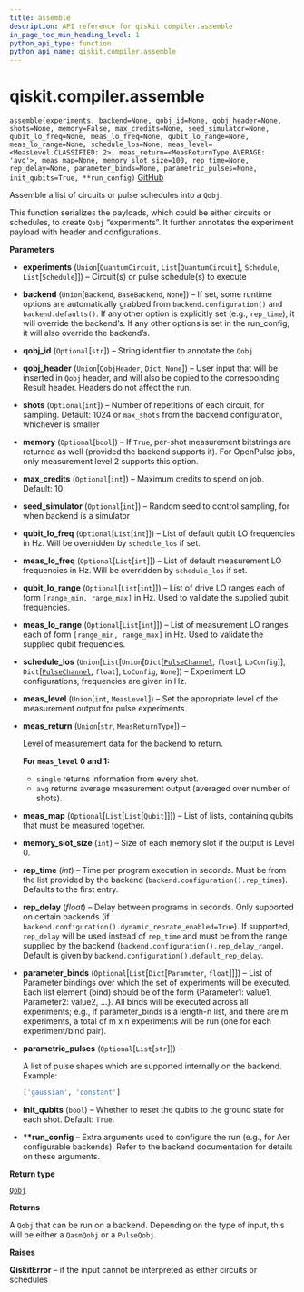 ```yaml
---
title: assemble
description: API reference for qiskit.compiler.assemble
in_page_toc_min_heading_level: 1
python_api_type: function
python_api_name: qiskit.compiler.assemble
---
```


<span id="qiskit-compiler-assemble" />

# qiskit.compiler.assemble

<span id="qiskit.compiler.assemble" />

`assemble(experiments, backend=None, qobj_id=None, qobj_header=None, shots=None, memory=False, max_credits=None, seed_simulator=None, qubit_lo_freq=None, meas_lo_freq=None, qubit_lo_range=None, meas_lo_range=None, schedule_los=None, meas_level=<MeasLevel.CLASSIFIED: 2>, meas_return=<MeasReturnType.AVERAGE: 'avg'>, meas_map=None, memory_slot_size=100, rep_time=None, rep_delay=None, parameter_binds=None, parametric_pulses=None, init_qubits=True, **run_config)` [GitHub](https://github.com/qiskit/qiskit/tree/stable/0.16/qiskit/compiler/assemble.py "view source code")

Assemble a list of circuits or pulse schedules into a `Qobj`.

This function serializes the payloads, which could be either circuits or schedules, to create `Qobj` “experiments”. It further annotates the experiment payload with header and configurations.

**Parameters**

*   **experiments** (`Union`\[`QuantumCircuit`, `List`\[`QuantumCircuit`], `Schedule`, `List`\[`Schedule`]]) – Circuit(s) or pulse schedule(s) to execute

*   **backend** (`Union`\[`Backend`, `BaseBackend`, `None`]) – If set, some runtime options are automatically grabbed from `backend.configuration()` and `backend.defaults()`. If any other option is explicitly set (e.g., `rep_time`), it will override the backend’s. If any other options is set in the run\_config, it will also override the backend’s.

*   **qobj\_id** (`Optional`\[`str`]) – String identifier to annotate the `Qobj`

*   **qobj\_header** (`Union`\[`QobjHeader`, `Dict`, `None`]) – User input that will be inserted in `Qobj` header, and will also be copied to the corresponding Result header. Headers do not affect the run.

*   **shots** (`Optional`\[`int`]) – Number of repetitions of each circuit, for sampling. Default: 1024 or `max_shots` from the backend configuration, whichever is smaller

*   **memory** (`Optional`\[`bool`]) – If `True`, per-shot measurement bitstrings are returned as well (provided the backend supports it). For OpenPulse jobs, only measurement level 2 supports this option.

*   **max\_credits** (`Optional`\[`int`]) – Maximum credits to spend on job. Default: 10

*   **seed\_simulator** (`Optional`\[`int`]) – Random seed to control sampling, for when backend is a simulator

*   **qubit\_lo\_freq** (`Optional`\[`List`\[`int`]]) – List of default qubit LO frequencies in Hz. Will be overridden by `schedule_los` if set.

*   **meas\_lo\_freq** (`Optional`\[`List`\[`int`]]) – List of default measurement LO frequencies in Hz. Will be overridden by `schedule_los` if set.

*   **qubit\_lo\_range** (`Optional`\[`List`\[`int`]]) – List of drive LO ranges each of form `[range_min, range_max]` in Hz. Used to validate the supplied qubit frequencies.

*   **meas\_lo\_range** (`Optional`\[`List`\[`int`]]) – List of measurement LO ranges each of form `[range_min, range_max]` in Hz. Used to validate the supplied qubit frequencies.

*   **schedule\_los** (`Union`\[`List`\[`Union`\[`Dict`\[[`PulseChannel`](qiskit.pulse.channels#pulsechannel "qiskit.pulse.channels.PulseChannel"), `float`], `LoConfig`]], `Dict`\[[`PulseChannel`](qiskit.pulse.channels#pulsechannel "qiskit.pulse.channels.PulseChannel"), `float`], `LoConfig`, `None`]) – Experiment LO configurations, frequencies are given in Hz.

*   **meas\_level** (`Union`\[`int`, `MeasLevel`]) – Set the appropriate level of the measurement output for pulse experiments.

*   **meas\_return** (`Union`\[`str`, `MeasReturnType`]) –

    Level of measurement data for the backend to return.

    **For `meas_level` 0 and 1:**

    *   `single` returns information from every shot.
    *   `avg` returns average measurement output (averaged over number of shots).

*   **meas\_map** (`Optional`\[`List`\[`List`\[`Qubit`]]]) – List of lists, containing qubits that must be measured together.

*   **memory\_slot\_size** (`int`) – Size of each memory slot if the output is Level 0.

*   **rep\_time** (*int*) – Time per program execution in seconds. Must be from the list provided by the backend (`backend.configuration().rep_times`). Defaults to the first entry.

*   **rep\_delay** (*float*) – Delay between programs in seconds. Only supported on certain backends (if `backend.configuration().dynamic_reprate_enabled=True`). If supported, `rep_delay` will be used instead of `rep_time` and must be from the range supplied by the backend (`backend.configuration().rep_delay_range`). Default is given by `backend.configuration().default_rep_delay`.

*   **parameter\_binds** (`Optional`\[`List`\[`Dict`\[`Parameter`, `float`]]]) – List of Parameter bindings over which the set of experiments will be executed. Each list element (bind) should be of the form \{Parameter1: value1, Parameter2: value2, …}. All binds will be executed across all experiments; e.g., if parameter\_binds is a length-n list, and there are m experiments, a total of m x n experiments will be run (one for each experiment/bind pair).

*   **parametric\_pulses** (`Optional`\[`List`\[`str`]]) –

    A list of pulse shapes which are supported internally on the backend. Example:

    ```python
    ['gaussian', 'constant']
    ```

*   **init\_qubits** (`bool`) – Whether to reset the qubits to the ground state for each shot. Default: `True`.

*   **\*\*run\_config** – Extra arguments used to configure the run (e.g., for Aer configurable backends). Refer to the backend documentation for details on these arguments.

**Return type**

[`Qobj`](qiskit.qobj.Qobj "qiskit.qobj.Qobj")

**Returns**

A `Qobj` that can be run on a backend. Depending on the type of input, this will be either a `QasmQobj` or a `PulseQobj`.

**Raises**

**QiskitError** – if the input cannot be interpreted as either circuits or schedules

